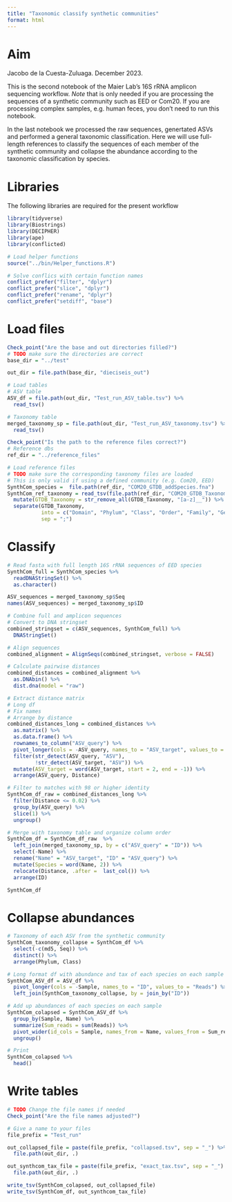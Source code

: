 ```yaml
---
title: "Taxonomic classify synthetic communities"
format: html
---
```


# Aim

Jacobo de la Cuesta-Zuluaga. December 2023.

This is the second notebook of the Maier Lab's 16S rRNA amplicon sequencing workflow.
*Note* that is only needed if you are processing the sequences of a synthetic community
such as EED or Com20. If you are processing complex samples, e.g. human feces, you
don't need to run this notebook.

In the last notebook we processed the raw sequences, genertated ASVs and performed
a general taxonomic classification. Here we will use full-length references to
classify the sequences of each member of the synthetic community and collapse the
abundance according to the taxonomic classification by species.

# Libraries

The following libraries are required for the present workflow

```r
library(tidyverse)
library(Biostrings)
library(DECIPHER)
library(ape)
library(conflicted)
```

```r
# Load helper functions
source("../bin/Helper_functions.R")
```

```r
# Solve conflics with certain function names
conflict_prefer("filter", "dplyr")
conflict_prefer("slice", "dplyr")
conflict_prefer("rename", "dplyr")
conflict_prefer("setdiff", "base")
```

# Load files
```r
Check_point("Are the base and out directories filled?")
# TODO make sure the directories are correct
base_dir = "../test"

out_dir = file.path(base_dir, "dieciseis_out")
```

```r
# Load tables
# ASV table
ASV_df = file.path(out_dir, "Test_run_ASV_table.tsv") %>% 
  read_tsv()

# Taxonomy table
merged_taxonomy_sp = file.path(out_dir, "Test_run_ASV_taxonomy.tsv") %>% 
  read_tsv()
```


```r
Check_point("Is the path to the reference files correct?")
# Reference dbs
ref_dir = "../reference_files"

# Load reference files
# TODO make sure the corresponding taxonomy files are loaded
# This is only valid if using a defined community (e.g. Com20, EED)
SynthCom_species =  file.path(ref_dir, "COM20_GTDB_addSpecies.fna")
SynthCom_ref_taxonomy = read_tsv(file.path(ref_dir, "COM20_GTDB_Taxonomy.txt")) %>%
  mutate(GTDB_Taxonomy = str_remove_all(GTDB_Taxonomy, "[a-z]__")) %>%
  separate(GTDB_Taxonomy, 
           into = c("Domain", "Phylum", "Class", "Order", "Family", "Genus", "Species"),
           sep = ";")
```


# Classify 
```r
# Read fasta with full length 16S rRNA sequences of EED species
SynthCom_full = SynthCom_species %>% 
  readDNAStringSet() %>% 
  as.character()

ASV_sequences = merged_taxonomy_sp$Seq
names(ASV_sequences) = merged_taxonomy_sp$ID

# Combine full and amplicon sequences
# Convert to DNA stringset
combined_stringset = c(ASV_sequences, SynthCom_full) %>% 
  DNAStringSet()

# Align sequences
combined_alignment = AlignSeqs(combined_stringset, verbose = FALSE)

# Calculate pairwise distances
combined_distances = combined_alignment %>% 
  as.DNAbin() %>% 
  dist.dna(model = "raw")
```

```r
# Extract distance matrix
# Long df 
# Fix names
# Arrange by distance
combined_distances_long = combined_distances %>% 
  as.matrix() %>% 
  as.data.frame() %>% 
  rownames_to_column("ASV_query") %>% 
  pivot_longer(cols = -ASV_query, names_to = "ASV_target", values_to = "Distance") %>%
  filter(str_detect(ASV_query, "ASV"), 
         !str_detect(ASV_target, "ASV")) %>% 
  mutate(ASV_target = word(ASV_target, start = 2, end = -1)) %>% 
  arrange(ASV_query, Distance)

# Filter to matches with 98 or higher identity
SynthCom_df_raw = combined_distances_long %>% 
  filter(Distance <= 0.02) %>% 
  group_by(ASV_query) %>% 
  slice(1) %>% 
  ungroup()

# Merge with taxonomy table and organize column order
SynthCom_df = SynthCom_df_raw  %>% 
  left_join(merged_taxonomy_sp, by = c("ASV_query" = "ID")) %>% 
  select(-Name) %>% 
  rename("Name" = "ASV_target", "ID" = "ASV_query") %>% 
  mutate(Species = word(Name, 2)) %>% 
  relocate(Distance, .after =  last_col()) %>% 
  arrange(ID)

SynthCom_df
```

# Collapse abundances
```r
# Taxonomy of each ASV from the synthetic community
SynthCom_taxonomy_collapse = SynthCom_df %>% 
  select(-c(md5, Seq)) %>% 
  distinct() %>% 
  arrange(Phylum, Class)

# Long format df with abundance and tax of each species on each sample
SynthCom_ASV_df = ASV_df %>% 
  pivot_longer(cols = -Sample, names_to = "ID", values_to = "Reads") %>% 
  left_join(SynthCom_taxonomy_collapse, by = join_by("ID"))

# Add up abundances of each species on each sample
SynthCom_colapsed = SynthCom_ASV_df %>% 
  group_by(Sample, Name) %>% 
  summarize(Sum_reads = sum(Reads)) %>% 
  pivot_wider(id_cols = Sample, names_from = Name, values_from = Sum_reads) %>% 
  ungroup()

# Print
SynthCom_colapsed %>% 
  head()
```
# Write tables
```r
# TODO Change the file names if needed
Check_point("Are the file names adjusted?")

# Give a name to your files
file_prefix = "Test_run"

out_collapsed_file = paste(file_prefix, "collapsed.tsv", sep = "_") %>% 
  file.path(out_dir, .)

out_synthcom_tax_file = paste(file_prefix, "exact_tax.tsv", sep = "_") %>% 
  file.path(out_dir, .)

write_tsv(SynthCom_colapsed, out_collapsed_file)
write_tsv(SynthCom_df, out_synthcom_tax_file)
```


